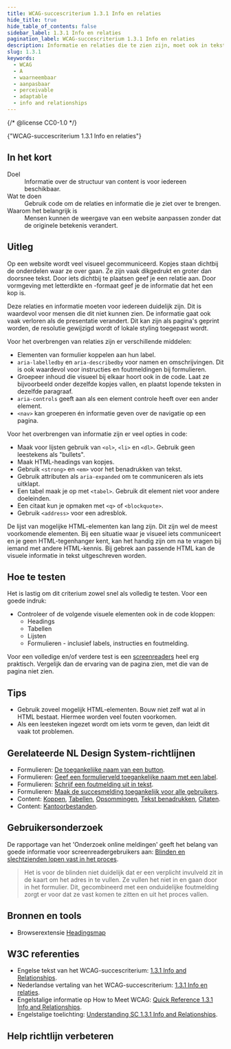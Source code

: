 ```yaml
---
title: WCAG-succescriterium 1.3.1 Info en relaties
hide_title: true
hide_table_of_contents: false
sidebar_label: 1.3.1 Info en relaties
pagination_label: WCAG-succescriterium 1.3.1 Info en relaties
description: Informatie en relaties die te zien zijn, moet ook in tekst of code gecommuniceerd worden.
slug: 1.3.1
keywords:
  - WCAG
  - A
  - waarneembaar
  - aanpasbaar
  - perceivable
  - adaptable
  - info and relationships
---
```


{/* @license CC0-1.0 */}


<WcagHeadingGroup level={1} conformanceLevel="Niveau A">
  {"WCAG-succescriterium 1.3.1 Info en relaties"}
</WcagHeadingGroup>

## In het kort

<dl>
  <div class="dl__item">
    <dt class="dl__term">Doel</dt>
    <dd class="dl__definition">Informatie over de structuur van content is voor iedereen beschikbaar.</dd>
  </div>
  <div class="dl__item">
    <dt class="dl__term">Wat te doen</dt>
    <dd class="dl__definition">Gebruik code om de relaties en informatie die je ziet over te brengen.</dd>
  </div>
  <div class="dl__item">
    <dt class="dl__term">Waarom het belangrijk is</dt>
    <dd class="dl__definition">
      Mensen kunnen de weergave van een website aanpassen zonder dat de originele betekenis verandert.
    </dd>
  </div>
</dl>

## Uitleg

<Summary />

Op een website wordt veel visueel gecommuniceerd. Kopjes staan dichtbij de onderdelen waar ze over gaan. Ze zijn vaak dikgedrukt en groter dan doorsnee tekst.
Door iets dichtbij te plaatsen geef je een relatie aan. Door vormgeving met letterdikte en -formaat geef je de informatie dat het een kop is.

Deze relaties en informatie moeten voor iedereen duidelijk zijn. Dit is waardevol voor mensen die dit niet kunnen zien. De informatie gaat ook vaak verloren als de presentatie verandert. Dit kan zijn als pagina's geprint worden, de resolutie gewijzigd wordt of lokale styling toegepast wordt.

Voor het overbrengen van relaties zijn er verschillende middelen:

- Elementen van formulier koppelen aan hun label.
- `aria-labelledby` en `aria-describedby` voor namen en omschrijvingen. Dit is ook waardevol voor instructies en foutmeldingen bij formulieren.
- Groepeer inhoud die visueel bij elkaar hoort ook in de code. Laat ze bijvoorbeeld onder dezelfde kopjes vallen, en plaatst lopende teksten in dezelfde paragraaf.
- `aria-controls` geeft aan als een element controle heeft over een ander element.
- `<nav>` kan groeperen én informatie geven over de navigatie op een pagina.

Voor het overbrengen van informatie zijn er veel opties in code:

- Maak voor lijsten gebruik van `<ol>`, `<li>` en `<dl>`. Gebruik geen leestekens als "bullets".
- Maak HTML-headings van kopjes.
- Gebruik `<strong>` en `<em>` voor het benadrukken van tekst.
- Gebruik attributen als `aria-expanded` om te communiceren als iets uitklapt.
- Een tabel maak je op met `<tabel>`. Gebruik dit element niet voor andere doeleinden.
- Een citaat kun je opmaken met `<q>` of `<blockquote>`.
- Gebruik `<address>` voor een adresblok.

De lijst van mogelijke HTML-elementen kan lang zijn. Dit zijn wel de meest voorkomende elementen. Bij een situatie waar je visueel iets communiceert en je geen HTML-tegenhanger kent, kan het handig zijn om na te vragen bij iemand met andere HTML-kennis. Bij gebrek aan passende HTML kan de visuele informatie in tekst uitgeschreven worden.

## Hoe te testen

Het is lastig om dit criterium zowel snel als volledig te testen. Voor een goede indruk:

- Controleer of de volgende visuele elementen ook in de code kloppen:
  - Headings
  - Tabellen
  - Lijsten
  - Formulieren - inclusief labels, instructies en foutmelding.

Voor een volledige en/of verdere test is een [screenreaders](/woordenlijst/#screenreader) heel erg praktisch. Vergelijk dan de ervaring van de pagina zien, met die van de pagina niet zien.

## Tips

- Gebruik zoveel mogelijk HTML-elementen. Bouw niet zelf wat al in HTML bestaat. Hiermee worden veel fouten voorkomen.
- Als een leesteken ingezet wordt om iets vorm te geven, dan leidt dit vaak tot problemen.

## Gerelateerde NL Design System-richtlijnen

- Formulieren: [De toegankelijke naam van een button](/richtlijnen/formulieren/buttons/toegankelijke-naam).
- Formulieren: [Geef een formulierveld toegankelijke naam met een label](/richtlijnen/formulieren/labels/toegankelijke-naam).
- Formulieren: [Schrijf een foutmelding uit in tekst](/richtlijnen/formulieren/foutmeldingen/beschrijven).
- Formulieren: [Maak de succesmelding toegankelijk voor alle gebruikers](/richtlijnen/formulieren/bevestigingspagina/toegankelijke-succesmelding).
- Content: [Koppen](/richtlijnen/content/tekstopmaak/koppen), [Tabellen](/richtlijnen/content/tekstopmaak/tabellen), [Opsommingen](/richtlijnen/content/tekstopmaak/opsommingen), [Tekst benadrukken](/richtlijnen/content/tekstopmaak/tekst-benadrukken), [Citaten](/richtlijnen/content/tekstopmaak/citaten).
- Content: [Kantoorbestanden](/richtlijnen/content/kantoorbestanden).

## Gebruikersonderzoek

De rapportage van het 'Onderzoek online meldingen' geeft het belang van goede informatie voor screenreadergebruikers aan: [Blinden en slechtzienden lopen vast in het proces](https://gebruikersonderzoeken.nl/docs/onderzoek-bekijken/utrecht-online-meldingen#blinden-en-slechtzienden-lopen-vast-in-het-proces).

> Het is voor de blinden niet duidelijk dat er een verplicht invulveld zit in de kaart om het adres in te vullen. Ze vullen het niet in en gaan door in het formulier. Dit, gecombineerd met een onduidelijke foutmelding zorgt er voor dat ze vast komen te zitten en uit het proces vallen.

<CTAGebruikersonderzoek />

## Bronnen en tools

- Browserextensie [<span lang="en">Headingsmap</span>](https://github.com/dzc34/headingsMap)

## W3C referenties

- Engelse tekst van het WCAG-succescriterium: [<span lang="en">1.3.1 Info and Relationships</span>](https://www.w3.org/TR/WCAG22/#info-and-relationships).
- Nederlandse vertaling van het WCAG-succescriterium: [1.3.1 Info en relaties](https://www.w3.org/Translations/WCAG22-nl/#info-en-relaties).
- Engelstalige informatie op <span lang="en">How to Meet WCAG</span>: [<span lang="en">Quick Reference 1.3.1 Info and Relationships</span>](https://www.w3.org/WAI/WCAG22/quickref/#info-and-relationships).
- Engelstalige toelichting: [<span lang="en">Understanding SC 1.3.1 Info and Relationships</span>](https://www.w3.org/WAI/WCAG22/Understanding/info-and-relationships.html).

<SpotlightSection>
  <Markdown omitH1 headinglevel={3}>
    <Disclaimer />
  </Markdown>
</SpotlightSection>

## Help richtlijn verbeteren

<Markdown omitH1 headinglevel={3}>
  <WCAGFooterInfo />
</Markdown>
